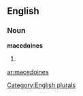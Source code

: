 ==English==

===Noun===
'''macedoines'''

# {{plural of|[[macedoine]]}}

[[Category:English plurals]]

[[ar:macedoines]]